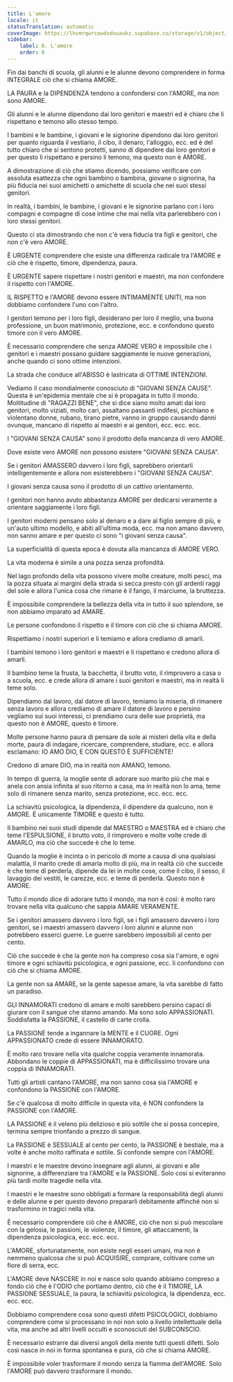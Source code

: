 ```yaml
---
title: L'amore
locale: it
statusTranslation: automatic
coverImage: https://lhvmrqwrcowdvduuaukz.supabase.co/storage/v1/object/public/strapi-uploads/small_cover-educacion-fundamental.webp-2d51a7828a2b1309555be27f7e2a61a0.webp
sidebar:
    label: 8. L'amore
    order: 8
---
```

Fin dai banchi di scuola, gli alunni e le alunne devono comprendere in forma INTEGRALE ciò che si chiama AMORE.

LA PAURA e la DIPENDENZA tendono a confondersi con l'AMORE, ma non sono AMORE.

Gli alunni e le alunne dipendono dai loro genitori e maestri ed è chiaro che li rispettano e temono allo stesso tempo.

I bambini e le bambine, i giovani e le signorine dipendono dai loro genitori per quanto riguarda il vestiario, il cibo, il denaro, l'alloggio, ecc. ed è del tutto chiaro che si sentono protetti, sanno di dipendere dai loro genitori e per questo li rispettano e persino li temono, ma questo non è AMORE.

A dimostrazione di ciò che stiamo dicendo, possiamo verificare con assoluta esattezza che ogni bambino o bambina, giovane o signorina, ha più fiducia nei suoi amichetti o amichette di scuola che nei suoi stessi genitori.

In realtà, i bambini, le bambine, i giovani e le signorine parlano con i loro compagni e compagne di cose intime che mai nella vita parlerebbero con i loro stessi genitori.

Questo ci sta dimostrando che non c'è vera fiducia tra figli e genitori, che non c'è vero AMORE.

È URGENTE comprendere che esiste una differenza radicale tra l'AMORE e ciò che è rispetto, timore, dipendenza, paura.

È URGENTE sapere rispettare i nostri genitori e maestri, ma non confondere il rispetto con l'AMORE.

IL RISPETTO e l'AMORE devono essere INTIMAMENTE UNITI, ma non dobbiamo confondere l'uno con l'altro.

I genitori temono per i loro figli, desiderano per loro il meglio, una buona professione, un buon matrimonio, protezione, ecc. e confondono questo timore con il vero AMORE.

È necessario comprendere che senza AMORE VERO è impossibile che i genitori e i maestri possano guidare saggiamente le nuove generazioni, anche quando ci sono ottime intenzioni.

La strada che conduce all'ABISSO è lastricata di OTTIME INTENZIONI.

Vediamo il caso mondialmente conosciuto di "GIOVANI SENZA CAUSE". Questa è un'epidemia mentale che si è propagata in tutto il mondo. Moltitudine di "RAGAZZI BENE", che si dice siano molto amati dai loro genitori, molto viziati, molto cari, assaltano passanti indifesi, picchiano e violentano donne, rubano, tirano pietre, vanno in gruppo causando danni ovunque, mancano di rispetto ai maestri e ai genitori, ecc. ecc. ecc.

I "GIOVANI SENZA CAUSA" sono il prodotto della mancanza di vero AMORE.

Dove esiste vero AMORE non possono esistere "GIOVANI SENZA CAUSA".

Se i genitori AMASSERO davvero i loro figli, saprebbero orientarli intelligentemente e allora non esisterebbero i "GIOVANI SENZA CAUSA".

I giovani senza causa sono il prodotto di un cattivo orientamento.

I genitori non hanno avuto abbastanza AMORE per dedicarsi veramente a orientare saggiamente i loro figli.

I genitori moderni pensano solo al denaro e a dare al figlio sempre di più, e un'auto ultimo modello, e abiti all'ultima moda, ecc. ma non amano davvero, non sanno amare e per questo ci sono "i giovani senza causa".

La superficialità di questa epoca è dovuta alla mancanza di AMORE VERO.

La vita moderna è simile a una pozza senza profondità.

Nel lago profondo della vita possono vivere molte creature, molti pesci, ma la pozza situata ai margini della strada si secca presto con gli ardenti raggi del sole e allora l'unica cosa che rimane è il fango, il marciume, la bruttezza.

È impossibile comprendere la bellezza della vita in tutto il suo splendore, se non abbiamo imparato ad AMARE.

Le persone confondono il rispetto e il timore con ciò che si chiama AMORE.

Rispettiamo i nostri superiori e li temiamo e allora crediamo di amarli.

I bambini temono i loro genitori e maestri e li rispettano e credono allora di amarli.

Il bambino teme la frusta, la bacchetta, il brutto voto, il rimprovero a casa o a scuola, ecc. e crede allora di amare i suoi genitori e maestri, ma in realtà li teme solo.

Dipendiamo dal lavoro, dal datore di lavoro, temiamo la miseria, di rimanere senza lavoro e allora crediamo di amare il datore di lavoro e persino vegliamo sui suoi interessi, ci prendiamo cura delle sue proprietà, ma questo non è AMORE, questo è timore.

Molte persone hanno paura di pensare da sole ai misteri della vita e della morte, paura di indagare, ricercare, comprendere, studiare, ecc. e allora esclamano: IO AMO DIO, E CON QUESTO È SUFFICIENTE!

Credono di amare DIO, ma in realtà non AMANO, temono.

In tempo di guerra, la moglie sente di adorare suo marito più che mai e anela con ansia infinita al suo ritorno a casa, ma in realtà non lo ama, teme solo di rimanere senza marito, senza protezione, ecc. ecc. ecc.

La schiavitù psicologica, la dipendenza, il dipendere da qualcuno, non è AMORE. È unicamente TIMORE e questo è tutto.

Il bambino nei suoi studi dipende dal MAESTRO o MAESTRA ed è chiaro che teme l'ESPULSIONE, il brutto voto, il rimprovero e molte volte crede di AMARLO, ma ciò che succede è che lo teme.

Quando la moglie è incinta o in pericolo di morte a causa di una qualsiasi malattia, il marito crede di amarla molto di più, ma in realtà ciò che succede è che teme di perderla, dipende da lei in molte cose, come il cibo, il sesso, il lavaggio dei vestiti, le carezze, ecc. e teme di perderla. Questo non è AMORE.

Tutto il mondo dice di adorare tutto il mondo, ma non è così: è molto raro trovare nella vita qualcuno che sappia AMARE VERAMENTE.

Se i genitori amassero davvero i loro figli, se i figli amassero davvero i loro genitori, se i maestri amassero davvero i loro alunni e alunne non potrebbero esserci guerre. Le guerre sarebbero impossibili al cento per cento.

Ciò che succede è che la gente non ha compreso cosa sia l'amore, e ogni timore e ogni schiavitù psicologica, e ogni passione, ecc. li confondono con ciò che si chiama AMORE.

La gente non sa AMARE, se la gente sapesse amare, la vita sarebbe di fatto un paradiso.

GLI INNAMORATI credono di amare e molti sarebbero persino capaci di giurare con il sangue che stanno amando. Ma sono solo APPASSIONATI. Soddisfatta la PASSIONE, il castello di carte crolla.

La PASSIONE tende a ingannare la MENTE e il CUORE. Ogni APPASSIONATO crede di essere INNAMORATO.

È molto raro trovare nella vita qualche coppia veramente innamorata. Abbondano le coppie di APPASSIONATI, ma è difficilissimo trovare una coppia di INNAMORATI.

Tutti gli artisti cantano l'AMORE, ma non sanno cosa sia l'AMORE e confondono la PASSIONE con l'AMORE.

Se c'è qualcosa di molto difficile in questa vita, è NON confondere la PASSIONE con l'AMORE.

LA PASSIONE è il veleno più delizioso e più sottile che si possa concepire, termina sempre trionfando a prezzo di sangue.

La PASSIONE è SESSUALE al cento per cento, la PASSIONE è bestiale, ma a volte è anche molto raffinata e sottile. Si confonde sempre con l'AMORE.

I maestri e le maestre devono insegnare agli alunni, ai giovani e alle signorine, a differenziare tra l'AMORE e la PASSIONE. Solo così si eviteranno più tardi molte tragedie nella vita.

I maestri e le maestre sono obbligati a formare la responsabilità degli alunni e delle alunne e per questo devono prepararli debitamente affinché non si trasformino in tragici nella vita.

È necessario comprendere ciò che è AMORE, ciò che non si può mescolare con la gelosia, le passioni, le violenze, il timore, gli attaccamenti, la dipendenza psicologica, ecc. ecc. ecc.

L'AMORE, sfortunatamente, non esiste negli esseri umani, ma non è nemmeno qualcosa che si può ACQUISIRE, comprare, coltivare come un fiore di serra, ecc.

L'AMORE deve NASCERE in noi e nasce solo quando abbiamo compreso a fondo ciò che è l'ODIO che portiamo dentro, ciò che è il TIMORE, LA PASSIONE SESSUALE, la paura, la schiavitù psicologica, la dipendenza, ecc. ecc. ecc.

Dobbiamo comprendere cosa sono questi difetti PSICOLOGICI, dobbiamo comprendere come si processano in noi non solo a livello intellettuale della vita, ma anche ad altri livelli occulti e sconosciuti del SUBCONSCIO.

È necessario estrarre dai diversi angoli della mente tutti questi difetti. Solo così nasce in noi in forma spontanea e pura, ciò che si chiama AMORE.

È impossibile voler trasformare il mondo senza la fiamma dell'AMORE. Solo l'AMORE può davvero trasformare il mondo.

